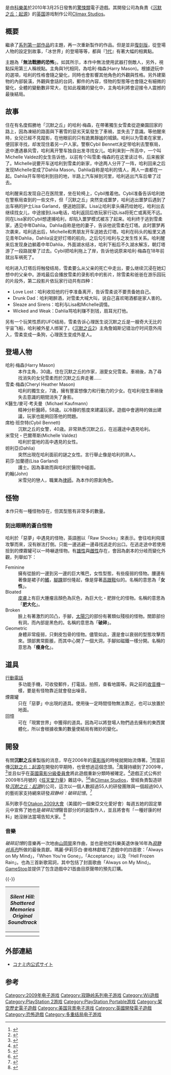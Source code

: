 {{noteTA
| G1=Games
| T=zh-cn:寂静岭：破碎的记忆; zh-tw:沉默之丘：破碎記憶;
| 1=zh-cn:寂静岭：破碎的记忆; zh-tw:沉默之丘：破碎記憶;
}}
{{Infobox VG
| title = 沉默之丘：破碎記憶
| image = 
| english = Silent Hill: Shattered Memories
| caption =
| developer = [[Climax_Studios|Climax Studios]]
| publisher = [[科樂美|科樂美]]
| producer = Tomm Hulett
| director = Mark Simmons
| designer = Sam Barlow<br />Robert McLachlan<br />Mark Diggles<br />Sam Gage
| composer = [[山岡晃|山岡晃]]
| series = [[沉默之丘系列|沉默之丘系列]]
| engine =
| released = {{collapsible list|title=2009年12月8日|titlestyle=font-weight:normal;font-size:12px;background:transparent;text-align:left|'''Wii'''{{Vgrelease|NA|2009年12月8日<ref name="NA">{{cite web|url=http://uk.ps2.ign.com/articles/104/1044573p1.html|title=Silent Hill Delayed for PS2|publisher=[[IGN|IGN]]|accessdate=2009-11-12|archive-date=2009-11-17|archive-url=https://web.archive.org/web/20091117180832/http://uk.ps2.ign.com/articles/104/1044573p1.html|dead-url=no}}</ref>|EU|2010年2月26日<ref>{{cite web|url=http://www.gamefaqs.com/wii/959196-silent-hill-shattered-memories/data|title=Release Information for Wii|publisher=[[GameFAQs|GameFAQs]]|accessdate=2010-09-07|archive-date=2010-06-28|archive-url=https://web.archive.org/web/20100628185236/http://www.gamefaqs.com/wii/959196-silent-hill-shattered-memories/data|dead-url=no}}</ref>|JP|2010年3月25日<ref name ="wiijap">{{cite web|url=http://www.konami.jp/products/silenthill_sm_wii/|title=SILENT HILL-SHATTERED MEMORIES|publisher=[[Konami|Konami]]|accessdate=2010-01-30|archive-date=2010-01-26|archive-url=https://web.archive.org/web/20100126050032/http://www.konami.jp/products/silenthill_sm_wii/|dead-url=no}}</ref>|AUS|2010年4月22日<ref name="K">{{cite web|url=http://www.kotaku.com.au/2010/01/darkness-lifts-on-silent-hill-shattered-memories-australian-release-date/|title=Darkness lifts on Silent Hill|publisher=[[Kotaku|Kotaku]]|accessdate=2010-01-12|archive-date=2010-01-21|archive-url=https://web.archive.org/web/20100121051437/http://www.kotaku.com.au/2010/01/darkness-lifts-on-silent-hill-shattered-memories-australian-release-date/|dead-url=no}}</ref>}}
'''PlayStation 2 / PSP'''{{Vgrelease|NA|2010年1月19日<ref name="NA"/>|EU|2010年2月26日<ref>{{cite web|url=http://www.gamefaqs.com/ps2/959241-silent-hill-shattered-memories/data|title=Release Information for PlayStation 2|publisher=[[GameFAQs|GameFAQs]]|accessdate=2010-09-07|archive-date=2010-05-14|archive-url=https://web.archive.org/web/20100514052028/http://www.gamefaqs.com/ps2/959241-silent-hill-shattered-memories/data|dead-url=no}}</ref>|JP|2010年3月25日<ref name ="pspjap">{{cite web|url=http://www.konami.jp/products/silenthill_sm_psp/|title=SILENT HILL-SHATTERED MEMORIES|publisher=[[Konami|Konami]]|accessdate=2010-01-30|archive-date=2010-01-31|archive-url=https://web.archive.org/web/20100131011757/http://www.konami.jp/products/silenthill_sm_psp/|dead-url=no}}</ref>|AUS|2010年4月22日<ref name="K"/>}}}}
| genre = [[恐怖遊戲|恐怖生存]]
| modes = [[單人遊戲|單人遊戲]]
| platforms = [[Wii|Wii]]、[[PlayStation_2|PlayStation 2]]、[[PSP|PSP]]
}}
{{vgname|沉默之丘：破碎記憶|ja=サイレントヒル シャッタードメモリーズ|en=Silent Hill: Shattered Memories|cn=寂静岭：破碎的记忆|tw=沉默之丘：破碎記憶|aka-hk=}}是由[[科樂美|科樂美]]於2010年3月25日發售的[[驚悚遊戲|驚悚類]]電子遊戲。其開發公司為負責《[[沉默之丘：起源|沉默之丘：起源]]》的[[英国|英国]]游戏制作公司[[Climax_Studios|Climax Studios]]。

== 概要 ==
繼承了[[寂静岭|系列第一部作品]]的主題，再一次重新製作的作品。但是並非[[重製|復刻版]]，從登場人物的設定到故事，「冰世界」的登場等等，都與『[[寂静岭|1代]]』有著大幅的相異點。

主題為「'''無法戰勝的恐怖'''」。如其所示，本作中無法使用武器打倒敵人，另外，視點採用第三人稱視點。主角與1代相同，為哈利‧梅森(Harry Mason)。根據遊玩中的選項，哈利的性格會隨之變化，同時也會影響其他角色的外觀與性格。另外建築物的內部裝潢，外觀與會話的台詞，郵件的內容，怪物的型態等也會隨之有細微的變化，全體的變動數非常大，在如此複雜的變化中，主角哈利將會迎接令人震撼的最後結局。

== 故事 ==
住在有名度假勝地「沉默之丘」的哈利·梅森，在帶著獨生女雪柔從遊樂園回家的路上，因為凍結的路面與下著雪的惡劣天氣發生了車禍，並失去了意識。等他醒來時，女兒已經不見蹤影，在他眼前的只有詭異靜謐的城鎮。哈利以为雪柔在家里，便回家寻找，却发现住着另一户人家。警察Cybil Bennett决定带哈利去警察局，途中遭遇暴风雪，哈利离开警车独自出发寻找女儿。哈利来到一所高中，一个叫Michelle Valdez的女生告诉他，以前有个叫雪柔·梅森的在这里读过书，后来搬家了。Michelle说要开车送哈利到雪柔的新家，中途两人分开了一阵，哈利回来之后发现Michelle变成了Dahlia Mason。Dahlia自称是哈利的情人，两人一直都在一起。Dahlia开车带哈利到目的地，半路上汽车掉到河里，哈利逃出汽车后晕了过去。

哈利醒来后发现自己在医院里，坐在轮椅上，Cybil推着他。Cybil准备告诉哈利她在警察局查到的一些文件，但「沉默之丘」突然变成噩梦，哈利逃出噩梦后遇到了出车祸的护士Lisa Garland，便送她回家。Lisa让哈利拿头痛药给她吃，哈利出去继续找女儿，中途接到Lisa电话，哈利返回后依玩家行动Lisa将死亡或离死不远。同在Lisa家的Cybil想逮捕哈利，却陷入噩梦模式被冻了起来。哈利终于逃到雪柔家，遇见中年Dahlia。Dahlia自称是他的妻子，告诉他说雪柔在灯塔。此时噩梦再次袭来，哈利逃出后，Michelle和男朋友开车送她去灯塔。哈利在码头的船里又遇见青年Dahlia，Dahlia设定好灯塔的航向，之后勾引哈利与之发生性关系。哈利醒来后发现身边躺着中年Dahlia，外面湖水结冰，哈利下船后不久湖水解冻，朝灯塔游了一段路就晕了过去。Cybil把哈利拖上了岸，告诉他说原来哈利·梅森在18年前就出车祸死了。

哈利进入灯塔后将触發结局，雪柔要么从父亲的死亡中走出，要么继续沉浸在她幻想中的父亲中。游戏最后会播放雪柔的录影机中的影片，除雪柔和爸爸在游乐园玩的片段外，第二段影片依玩家行动共有四种：
* Love Lost：哈利收拾他的行李准备离开，告诉雪柔说不要责备她自己。
* Drunk Dad：哈利喝醉酒，对雪柔大喊大叫，说自己喜欢喝酒都是家人害的。
* Sleaze and Sirens：哈利与Lisa和Michelle调情。
* Wicked and Weak：Dahlia骂哈利赚不到钱，扇耳光打他。
另有一个玩笑性质的UFO结局，雪柔告诉心理医生说沉默之丘是一艘奇大无比的宇宙飞船，哈利被外星人绑架了。《[[沉默之丘2|沉默之丘2]]》主角詹姆斯记错治疗时间意外闯入，雪柔变成一条狗，心理医生变成外星人。

== 登場人物 ==
; 哈利‧梅森(Harry Mason) 
: 本作主角，30歳。住在沉默之丘的作家，溺愛女兒雪柔。車禍後，為了尋找消失的女兒雪柔而於沉默之丘奔走著……
; 雪柔‧梅森(Cheryl Heather Mason)
: 哈利的獨生女，7歳，擁有豐富想像力和行動力的少女。在哈利發生車禍後失去意識的期間消失了身影。 
; K醫生/麥可·考夫曼（Michael Kaufmann）
: 精神分析醫師，58歳。以冷靜的態度來建議玩家。遊戲中會適時的做出建議，玩家也能夠回答他的問題。
; 席柏‧班奈特(Cybil Bennett) 
: 沉默之丘的女警，40歳。非常熟悉沉默之丘，在巡邏途中遇見哈利。
; 米雪兒・巴爾蒂斯(Michelle Valdez)
: 哈利於當地的高中遇見的女性。
; 妲利亞(Dahlia)
: 突然出現在哈利面前的謎之女性。言行舉止像是哈利的熟人。 
; 莉莎‧加蘭德(Lisa Garland) 
: 護士。因為事故而與哈利於醫院中碰面。
; 約翰(John)
: 米雪兒的戀人，職業為[[律師|律師]]。為本作的原創角色。

== 怪物 ==
本作只有一種怪物存在，但其型態有非常多的數量。

=== 刻出眼睛的蒼白怪物 ===
哈利於「惡夢」中遇見的怪物，英語圏以「Raw Shocks」來表示。會往哈利飛撲攻撃而來，沒有辦法打倒。只能一邊逃避一邊尋找逃走的出口。在逃走途中若使用撿到的煙霧罐可以一時嚇退怪物。有[[雄性|雄性]]與[[雌性|雌性]]存在，會因為劇本的分岐而變化外觀，列舉如下：
;Feminine
:擁有從臉的一邊到另一邊的巨大嘴巴，女性型態，有些瘦弱的怪物。腰邊有著像是裙子的[[鰭|鰭]]，[[腳踝|腳踝]]部份隆起，像是穿著[[高跟鞋|高跟鞋]]似的。名稱的意思為「'''女性'''」。
;Bloated
:[[皮膚|皮膚]]上有巨大腫瘤且顏色為灰色，為巨大化・肥胖化的怪物。名稱的意思為「'''肥大化'''」。
;Broken
:臉上有著激烈的凹凸，手腳，[[太陽穴|太陽穴]]的部份有著類似殘枝的怪物。關節部份有洞，而內部是黑色的。名稱的意思為「'''破碎'''」。
;Geometric
:身體非常瘦弱，只剩皮包骨的怪物。儘管如此，還是會以衰弱的型態攻擊而來。頭部異常膨脹，而其中心開了一個大洞，手腳如磁鐵一樣分開。名稱的意思為「'''瘦身化'''」。

== 道具 ==
; [[行動電話|行動電話]]
: 多功能手機，可收發郵件，打電話，拍照，查看地圖等。與之前的[[收音機|收音機]]一樣，要是有怪物靠近就會發出噪音。
; 煙霧罐
: 只在「惡夢」中出現的道具。使用後一定時間怪物無法靠近，也可以放置於地面。
; 回憶
: 可在「現實世界」中獲得的道具。因為可以將登場人物們過去擁有的東西實體化，所以會根據收集的數量使結局有微妙的變化。

==開發==
有關'''沉默之丘'''重製版的消息，早在2006年的[[寂静岭_(电影)|電影版]]的時候就開始流傳著。<ref name="FILM REMAKE">{{cite web|url=http://www.1up.com/do/newsStory?cId=3148821|title=Silent Hill 1 Re-Release?|last=Klepeck|first=Patrick|date=2006-03-16|publisher=[[1UP.com|1UP]]|accessdate=2009-05-06|archive-date=2012-03-29|archive-url=https://www.webcitation.org/66Ws1mPtD?url=http://www.1up.com/news/silent-hill-1-re-release|dead-url=no}}</ref>而當前傳[[沉默之丘：起源|沉默之丘：起源]]在開發的早期時，也曾想過這個念頭。<ref name="FILM REMAKE2">{{cite web|url=http://www.eurogamer.net/articles/p_silenthillorigins_psp|title=Silent Hill Origins Preview|last=Reed|first=Kristan|date=2006-05-11|publisher=[[Eurogamer|Eurogamer]]|accessdate=2009-05-06|archive-date=2012-03-29|archive-url=https://www.webcitation.org/66Ws2mI0x?url=http://www.eurogamer.net/articles/p_silenthillorigins_psp|dead-url=no}}</ref>風聲持續到了2009年，<ref name="RUMOUR">{{cite web|url=http://kotaku.com/5161000/rumor-silent-hill-wii+make-coming-from-climax|title=Rumor: Silent Hill Wii-make Coming From Climax|last=McWhertor|first=Michael|date=2009-02-26|publisher=Kotaku|accessdate=2009-05-06|archive-date=2012-03-29|archive-url=https://www.webcitation.org/66Ws4Esn8?url=http://kotaku.com/5161000/rumor-silent-hill-wii+make-coming-from-climax|dead-url=no}}</ref>並且似乎在[[英國電影分級委員會|英國電影分級委員會]]將此遊戲重新分類時被確定。<ref name="BBFC">{{cite web|url=http://kotaku.com/5167122/silent-hill-gets-re+rated-wii+make-announcement-coming-soon|title=Silent Hill Gets Re-Rated, Wii-make Announcement Coming Soon?|last=McWhertor|first=Michael|date=2009-03-09|publisher=Kotaku|accessdate=2009-05-06|archive-date=2012-03-29|archive-url=https://www.webcitation.org/66Ws53o4v?url=http://kotaku.com/5167122/silent-hill-gets-re+rated-wii+make-announcement-coming-soon|dead-url=no}}</ref>遊戲正式公佈於2009年5月號的《[[任天堂力量|任天堂力量]]》雜誌中。<ref name="NINTENDO">{{cite web|url=http://www.officialnintendomagazine.co.uk/article.php?id=7709|title=Silent Hill Hits Wii|date=2009-04-02|publisher=''[[Nintendo_Official_Magazine|Nintendo Official Magazine]]''|accessdate=2009-05-06|archive-url=https://www.webcitation.org/66WruxXvx?url=http://www.officialnintendomagazine.co.uk/7709/silent-hill-hits-wii/|archive-date=2012-03-29|dead-url=yes}}</ref><ref>{{cite web|url=http://gonintendo.com/?p=77596|title=Silent Hill: Shattered Memories announced for Wii (not a joke!)|date=2009-04-01|publisher=GoNintendo|accessdate=2009-05-06|archive-date=2012-03-29|archive-url=https://www.webcitation.org/66Ws5hULG?url=http://gonintendo.com/?p=77596|dead-url=no}}</ref>由[[Climax_Group|Climax Studios]]，曾經負責製造研發''[[沉默之丘：起源|沉默之丘：起源]]''的公司，這次以一個人數超過55人的研發團隊與一個超過90人的藝術家支持網來研發''寂静岭：破碎記憶''。<ref name="interview">{{cite web|url=http://uk.wii.ign.com/articles/971/971319p1.html|title=Silent Hill: Shattered Memories Interview|last=Casamassina|first=Matt|date=2009-04-09|publisher=[[IGN|IGN]]|accessdate=2009-05-06|archive-date=2012-03-29|archive-url=https://www.webcitation.org/66Ws6H57S?url=http://uk.wii.ign.com/articles/971/971319p1.html|dead-url=no}}</ref>

系列歌手{{tsl|en|Mary Elizabeth McGlynn|瑪麗·伊莉莎白·麥格林}}在[[Otakon|Otakon 2009大會]]（美國的一個東亞文化愛好會）每週五她的固定單元中宣佈了她也是''破碎記憶''聲音部分的的副製作人，並且將會有「一種好康的材料」她沒辦法當場告知大家。<ref name="Otakon09SHHAnnouncement">{{cite web|url=http://anime.advancedmn.com/article.php?artid=5557|title=Otakon 2009: Mary Elizabeth McGlynn: Jill Of All Trades|last=Yegulalp|first=Serdar|date=2009-07-17|publisher=Advanced Media Network|accessdate=2009-08-19|archive-date=2011-07-07|archive-url=https://web.archive.org/web/20110707090327/http://anime.advancedmn.com/article.php?artid=5557|dead-url=no}}</ref>

===音樂===
''破碎記憶''的音樂再一次地由[[山岡晃|山岡晃]]來作曲，並也是他從科樂美退休後16年為''[[寂静岭系列|寂静岭系列]]''所做的最後貢獻。瑪麗·伊莉莎白·麥格林獻唱了遊戲中的四首歌：「Always on My Mind」，「When You're Gone」，「Acceptance」以及「Hell Frozen Rain」。{{tsl|en|Joe Romersa|喬·羅馬薩}}也為三首新歌寫詞，其中包括了封面歌曲「Always on My Mind」。[[GameStop|GameStop]]並提供了包含遊戲中21首曲目原聲帶的預先訂購。

{{-}}
{| cellpadding="0" style="background: #F9F9F9; border: 1px solid darkgray; font-size: 90%; margin: 1em auto 1em auto;"
|-
! colspan="23" style="background: #EFEFEF;" | ''Silent Hill: Shattered Memories Original Soundtrack''
|-
|- valign="top"
| width="5" | || align="right" width="10" | 1.<br />2.<br />3.<br />4.<br />5.<br />6.<br />7.<br />8.<br />9. || width="10" | || "Always on My Mind"<br />"When You're Gone"<br />"Searching the Past"<br />"Childish Thoughts"<br />{{nowrap|"Creeping Distress"}}<br />"Hostility"<br />"Snow Driven"<br />"Hibernation"<br />"Devil's Laughter" || width="10" | || align="right" width="10" | 5:09<br />3:10<br />2:27<br />1:29<br />2:10<br />1:54<br />2:27<br />2:06<br />1:51 || width="35" | || style="background: silver" width="1" | || width="35" | || align="right" width="10" | 10.<br />11.<br />12.<br />13.<br />14.<br />15.<br />16.<br />17.<br />18. || width="10" | || "Lost Truth"<br />{{nowrap|"Angel's Scream"}}<br />"Another Warm Body"<br />"Forsaken Lullaby"<br />{{nowrap|"Raw Shock"}}<br />"Lives Wasted Away"<br />"Blackest Friday"<br />"Endless Depths"<br />"Different Persons" || width="10" | || align="right" width="20" | 2:47<br />2:34<br />1:49<br />1:42<br />1:40<br />1:53<br />1:40<br />1:26<br />2:26 || width="35" | || style="background: silver" width="1" | || width="35" | || align="right" width="10" | 19.<br />20.<br />21. || width="10" | || "Ice"<br />"Acceptance"<br />"Hell Frozen Rain" || width="10" | || align="right" width="20" | 2:53<br />3:38<br />5:34 || width="5" |
|}

==外部連結 ==
*[http://www.konami.jp/gs/game/shsm/ コナミ内公式サイト] {{Wayback|url=http://www.konami.jp/gs/game/shsm/ |date=20120322153241 }}

==参考==
{{reflist|2}}
{{寂静岭系列}}


{{DEFAULTSORT:Silent Hill, Shattered Memories}}
[[Category:2009年电子游戏|Category:2009年电子游戏]]
[[Category:寂静岭系列电子游戏|Category:寂静岭系列电子游戏]]
[[Category:Wii遊戲|Category:Wii遊戲]]
[[Category:PlayStation_2游戏|Category:PlayStation 2游戏]]
[[Category:PlayStation_Portable游戏|Category:PlayStation Portable游戏]]
[[Category:架空歷史電子遊戲|Category:架空歷史電子遊戲]]
[[Category:美国背景电子游戏|Category:美国背景电子游戏]]
[[Category:英國開發電子遊戲|Category:英國開發電子遊戲]]
[[Category:恐怖遊戲|Category:恐怖遊戲]]
[[Category:多重结局电子游戏|Category:多重结局电子游戏]]